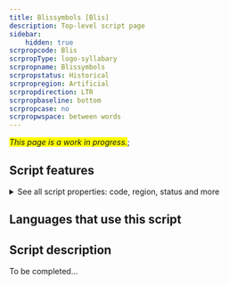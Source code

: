 ```yaml
---
title: Blissymbols [Blis]
description: Top-level script page
sidebar:
    hidden: true
scrpropcode: Blis
scrpropType: logo-syllabary
scrpropname: Blissymbols
scrpropstatus: Historical
scrpropregion: Artificial
scrpropdirection: LTR
scrpropbaseline: bottom
scrpropcase: no
scrpropwspace: between words
---
```


<span style='background-color:yellow'>_This page is a work in progress._</span>;


## Script features

<details>
<summary> See all script properties: code, region, status and more</summary>
<ScriptInfo />
</details>

## Languages that use this script

<WsList script='Blis' wsMax='5' />

## Script description

To be completed...

